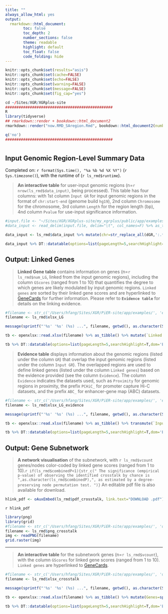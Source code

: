 ```yaml
---
title: ""
always_allow_html: yes
output:
  rmarkdown::html_document:
        toc: false
        toc_depth: 2
        number_sections: false
        theme: readable
        highlight: default
        toc_float: false
        code_folding: hide
---
```


```r
knitr::opts_chunk$set(results="asis")
knitr::opts_chunk$set(cache=FALSE)
knitr::opts_chunk$set(echo=FALSE)
knitr::opts_chunk$set(warning=FALSE)
knitr::opts_chunk$set(message=FALSE)
knitr::opts_chunk$set(fig_cap="yes")
```

```r
cd ~/Sites/XGR/XGRplus-site
################################################
R
library(tidyverse)
## rmarkdown::render + bookdown::html_document2
rmarkdown::render("now.RMD_SAregion.Rmd", bookdown::html_document2(number_sections=F,theme=c("readable","united")[2], hightlight="default"), output_dir="/Users/hfang/Sites/XGR/XGRplus-site/app/examples")

q('no')
################################################
```


# {.tabset .tabset-fade}


## **Input Genomic Region-Level Summary Data**
Completed on: `r format(Sys.time(), "%a %b %d %X %Y")` (`r Sys.timezone()`), with the runtime of (`r ls_rmd$runtime`).

> **An interactive table** for user-input genomic regions (n=`r nrow(ls_rmd$data_input)`, being processed). This table has four columns: with 1st column `Input GR` for input genomic regions in the format of `chr:start-end` (genome build `hg19`), 2nd column `Chromosome` for the chromosome, 3rd column `Length` for the region length (bp), 4nd column `Pvalue` for use-input significance information.

```r
#input.file <- "~/Sites/XGR/XGRplus-site/my_xgrplus/public/app/examples/eg_Gene.txt"
#data_input <- read_delim(input.file, delim="\t", col_names=F) %>% as_tibble() %>% set_names("Genes")

data_input <- ls_rmd$data_input %>% mutate(chr=str_replace_all(dGR,':.*',''), start=str_replace_all(dGR,'.*:|-.*',''), end=str_replace_all(dGR,'.*-','')) %>% transmute(`Input GR`=dGR, Chromosome=chr, Length=as.numeric(end)-as.numeric(start) + 1, Pvalue=signif(Pvalue,digits=2))

data_input %>% DT::datatable(options=list(pageLength=5,searchHighlight=T,dom='Bfrtip',buttons=c('csv','copy'), dom='t',scrollX=T), style='default', caption="", rownames=FALSE, escape=F, extensions=c('Buttons'))
```


## **Output: Linked Genes**

> **Linked Gene table** contains information on genes (n=`r ls_rmd$num_LG`, linked from the input genomic regions), including the column `GScores` (ranged from 1 to 10) that quantifies the degree to which genes are likely modulated by input genomic regions. `Linked genes` are sorted by their linked gene scores and are hyperlinked to [GeneCards](https://www.genecards.org) for further information. Please refer to **`Evidence table`** for details on the linking evidence.

```r
#filename <- str_c('/Users/hfang/Sites/XGR/PiER-site/app/examples/', 'eV2CG.xlsx')
filename <- ls_rmd$xlsx_LG

message(sprintf("'%s' '%s' (%s) ...", filename, getwd(), as.character(Sys.time())), appendLF=TRUE)

tb <- openxlsx::read.xlsx(filename) %>% as_tibble() %>% mutate(`Linked genes`=sprintf("<a href='https://www.genecards.org/cgi-bin/carddisp.pl?gene=%s' target='%s''>%s</a>", Gene, Gene, Gene)) %>% transmute(`Linked genes`, GScores=signif(GScore,digits=4), Description)

tb %>% DT::datatable(options=list(pageLength=5,searchHighlight=T,dom='Bfrtip',buttons=c('csv','copy'), dom='t',scrollX=T), style='default', caption="", rownames=FALSE, escape=F, extensions=c('Buttons'))
```

> **Evidence table** displays information about the genomic regions (listed under the column `GR`) that overlap the input genomic regions (listed under the column `Input GR`). The overlapped regions are used to define linked genes (listed under the column `Linked genes`) based on the evidence provided (see the column `Evidence`). The column `Evidence` indicates the datasets used, such as  `Proximity` for genomic regions in proximity, the prefix `PCHiC_` for promoter capture Hi-C datasets, and the prefix `ABC_` for enhancer-gene map (ABC) datasets.

```r
#filename <- str_c('/Users/hfang/Sites/XGR/PiER-site/app/examples/', 'eV2CG_evidence.xlsx')
filename <- ls_rmd$xlsx_LG_evidence

message(sprintf("'%s' '%s' (%s) ...", filename, getwd(), as.character(Sys.time())), appendLF=TRUE)

tb <- openxlsx::read.xlsx(filename) %>% as_tibble() %>% transmute(`Input GR`=dGR, GR, `Linked genes`=Gene, Evidence)

tb %>% DT::datatable(options=list(pageLength=5,searchHighlight=T,dom='Bfrtip',buttons=c('csv','copy'), dom='t',scrollX=T), style='default', caption="", rownames=FALSE, escape=F, extensions=c('Buttons'))
```


## **Output: Gene Subnetwork**

> **A network visualisation** of the subnetwork, with `r ls_rmd$vcount` genes/nodes color-coded by linked gene scores (ranged from 1 to 10).`r if(ls_rmd$combinedP<1){str_c(" The significance (empirical p-value) of observing the identified crosstalk by chance is ",as.character(ls_rmd$combinedP),", as estimated by a degree-preserving node permutation test. ")}` An editable pdf file is also available for download.


```r
hlink_pdf <- oAuxEmbed(ls_rmd$pdf_crosstalk, link.text="DOWNLOAD .pdf")
```
<div class="text-right">`r hlink_pdf`</div>

```r
library(png)
library(grid)
#filename <- str_c('/Users/hfang/Sites/XGR/PiER-site/app/examples/', 'dTarget_crosstalk.png')
filename <- ls_rmd$png_crosstalk
img <- readPNG(filename)
grid.raster(img)
```

<hr>

> **An interactive table** for the subnetwork genes (n=`r ls_rmd$vcount`), with the column `GScores` for linked gene scores (ranged from 1 to 10). `Linked genes` are hyperlinked to [GeneCards](https://www.genecards.org).

```r
#filename <- str_c('/Users/hfang/Sites/XGR/PiER-site/app/examples/', 'dTarget_crosstalk.xlsx')
filename <- ls_rmd$xlsx_crosstalk

message(sprintf("'%s' '%s' (%s) ...", filename, getwd(), as.character(Sys.time())), appendLF=TRUE)

tb <- openxlsx::read.xlsx(filename) %>% as_tibble() %>% mutate(Genes=sprintf("<a href='https://www.genecards.org/cgi-bin/carddisp.pl?gene=%s' target='%s''>%s</a>", Genes, Genes, Genes)) %>% transmute(`Linked genes`=Genes, GScores=signif(-log10(Pvalue),digits=4), Description)

tb %>% DT::datatable(options=list(pageLength=5,searchHighlight=T,dom='Bfrtip',buttons=c('csv','copy'), dom='t',scrollX=T), style='default', caption="", rownames=FALSE, escape=F, extensions=c('Buttons'))
```

